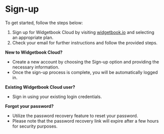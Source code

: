 # Sign-up

To get started, follow the steps below:

1. Sign up for Widgetbook Cloud by visiting [widgetbook.io](https://www.widgetbook.io/plans) and selecting an appropriate plan.
2. Check your email for further instructions and follow the provided steps.

**New to Widgetbook Cloud?**

- Create a new account by choosing the Sign-up option and providing the necessary information.
- Once the sign-up process is complete, you will be automatically logged in.

**Existing Widgetbook Cloud user?**

- Sign in using your existing login credentials.

**Forgot your password?**

- Utilize the password recovery feature to reset your password.
- Please note that the password recovery link will expire after a few hours for security purposes.
